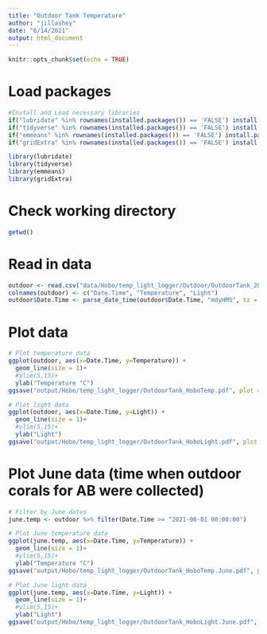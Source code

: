 ```yaml
---
title: "Outdoor Tank Temperature"
author: "jillashey"
date: "6/14/2021"
output: html_document
---
```


```r
knitr::opts_chunk$set(echo = TRUE)
```

# Load packages 
```r
#Install and Load necessary libraries
if("lubridate" %in% rownames(installed.packages()) == 'FALSE') install.packages('lubridate') 
if("tidyverse" %in% rownames(installed.packages()) == 'FALSE') install.packages('tidyverse') 
if("emmeans" %in% rownames(installed.packages()) == 'FALSE') install.packages('emmeans') 
if("gridExtra" %in% rownames(installed.packages()) == 'FALSE') install.packages('gridExtra') 

library(lubridate)
library(tidyverse)
library(emmeans)
library(gridExtra)
```

# Check working directory
```r
getwd()
```

# Read in data 
```r
outdoor <- read.csv("data/Hobo/temp_light_logger/Outdoor/OutdoorTank_20210620.csv", sep=",", header=T, na.strings = "NA")[ ,2:4] # data from 20201221 onward
colnames(outdoor) <- c("Date.Time", "Temperature", "Light")
outdoor$Date.Time <- parse_date_time(outdoor$Date.Time, "mdyHMS", tz = "EST")
```

# Plot data
```r
# Plot temperature data
ggplot(outdoor, aes(x=Date.Time, y=Temperature)) +
  geom_line(size = 1)+
  #ylim(5,15)+
  ylab("Temperature °C")
ggsave("output/Hobo/temp_light_logger/OutdoorTank_HoboTemp.pdf", plot = last_plot(), width = 8, height = 4)

# Plot light data
ggplot(outdoor, aes(x=Date.Time, y=Light)) +
  geom_line(size = 1)+
  #ylim(5,15)+
  ylab("Light")
ggsave("output/Hobo/temp_light_logger/OutdoorTank_HoboLight.pdf", plot = last_plot(), width = 8, height = 4)
```

# Plot June data (time when outdoor corals for AB were collected)
```r
# Filter by June dates
june.temp <- outdoor %>% filter(Date.Time >= "2021-06-01 00:00:00")

# Plot June temperature data
ggplot(june.temp, aes(x=Date.Time, y=Temperature)) +
  geom_line(size = 1)+
  #ylim(5,15)+
  ylab("Temperature °C")
ggsave("output/Hobo/temp_light_logger/OutdoorTank_HoboTemp.June.pdf", plot = last_plot(), width = 8, height = 4)

# Plot June light data 
ggplot(june.temp, aes(x=Date.Time, y=Light)) +
  geom_line(size = 1)+
  #ylim(5,15)+
  ylab("Light")
ggsave("output/Hobo/temp_light_logger/OutdoorTank_HoboLight.June.pdf", plot = last_plot(), width = 8, height = 4)
```